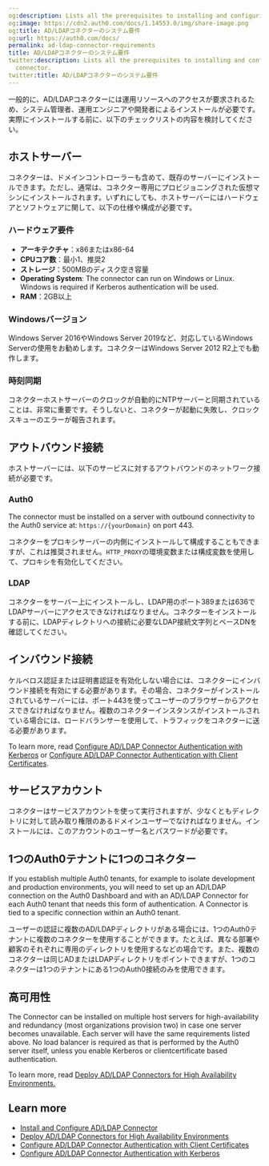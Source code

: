 ```yaml
---
og:description: Lists all the prerequisites to installing and configuring the connector.
og:image: https://cdn2.auth0.com/docs/1.14553.0/img/share-image.png
og:title: AD/LDAPコネクターのシステム要件
og:url: https://auth0.com/docs/
permalink: ad-ldap-connector-requirements
title: AD/LDAPコネクターのシステム要件
twitter:description: Lists all the prerequisites to installing and configuring the
  connector.
twitter:title: AD/LDAPコネクターのシステム要件
---
```


一般的に、AD/LDAPコネクターには運用リソースへのアクセスが要求されるため、システム管理者、運用エンジニアや開発者によるインストールが必要です。実際にインストールする前に、以下のチェックリストの内容を検討してください。

## ホストサーバー

コネクターは、ドメインコントローラーも含めて、既存のサーバーにインストールできます。ただし、通常は、コネクター専用にプロビジョニングされた仮想マシンにインストールされます。いずれにしても、ホストサーバーにはハードウェアとソフトウェアに関して、以下の仕様や構成が必要です。

### ハードウェア要件

* **アーキテクチャ**：x86またはx86-64
* **CPUコア数**：最小1、推奨2
* **ストレージ**：500MBのディスク空き容量
* **Operating System**: The connector can run on Windows or Linux. Windows is required if Kerberos authentication will be used.
* **RAM**：2GB以上

### Windowsバージョン

Windows Server 2016やWindows Server 2019など、対応しているWindows Serverの使用をお勧めします。コネクターはWindows Server 2012 R2上でも動作します。

### 時刻同期

コネクターホストサーバーのクロックが自動的にNTPサーバーと同期されていることは、非常に重要です。そうしないと、コネクターが起動に失敗し、クロックスキューのエラーが報告されます。

## アウトバウンド接続

ホストサーバーには、以下のサービスに対するアウトバウンドのネットワーク接続が必要です。

### Auth0

The connector must be installed on a server with outbound connectivity to the Auth0 service at: `https://{yourDomain}` on port 443.

コネクターをプロキシサーバーの内側にインストールして構成することもできますが、これは推奨されません。`HTTP_PROXY`の環境変数または構成変数を使用して、プロキシを有効化してください。

### LDAP

コネクターをサーバー上にインストールし、LDAP用のポート389または636でLDAPサーバーにアクセスできなければなりません。コネクターをインストールする前に、LDAPディレクトリへの接続に必要なLDAP接続文字列とベースDNを確認してください。

## インバウンド接続

ケルベロス認証または証明書認証を有効化しない場合には、コネクターにインバウンド接続を有効にする必要があります。その場合、コネクターがインストールされているサーバーには、ポート443を使ってユーザーのブラウザーからアクセスできなければなりません。複数のコネクターインスタンスがインストールされている場合には、ロードバランサーを使用して、トラフィックをコネクターに送る必要があります。

To learn more, read [Configure AD/LDAP Connector Authentication with Kerberos](/docs/authenticate/identity-providers/enterprise-identity-providers/active-directory-ldap/ad-ldap-connector/configure-ad-ldap-connector-with-kerberos) or [Configure AD/LDAP Connector Authentication with Client Certificates](/docs/authenticate/identity-providers/enterprise-identity-providers/active-directory-ldap/ad-ldap-connector/configure-ad-ldap-connector-client-certificates).

## サービスアカウント

コネクターはサービスアカウントを使って実行されますが、少なくともディレクトリに対して読み取り権限のあるドメインユーザーでなければなりません。インストールには、このアカウントのユーザー名とパスワードが必要です。

## 1つのAuth0テナントに1つのコネクター

If you establish multiple Auth0 tenants, for example to isolate development and production environments, you will need to set up an AD/LDAP connection on the <Tooltip tip="Auth0 Dashboard: Auth0's main product to configure your services." cta="View Glossary" href="/docs/glossary?term=Auth0+Dashboard">Auth0 Dashboard</Tooltip> and with an AD/LDAP Connector for each Auth0 tenant that needs this form of authentication. A Connector is tied to a specific connection within an Auth0 tenant.

ユーザーの認証に複数のAD/LDAPディレクトリがある場合には、1つのAuth0テナントに複数のコネクターを使用することができます。たとえば、異なる部署や顧客のそれぞれに専用のディレクトリを使用するなどの場合です。また、複数のコネクターは同じADまたはLDAPディレクトリをポイントできますが、1つのコネクターは1つのテナントにある1つのAuth0接続のみを使用できます。

## 高可用性

The Connector can be installed on multiple host servers for high-availability and redundancy (most organizations provision two) in case one server becomes unavailable. Each server will have the same requirements listed above. No load balancer is required as that is performed by the Auth0 server itself, unless you enable Kerberos or clientcertificate based authentication.

To learn more, read [Deploy AD/LDAP Connectors for High Availability Environments.](/docs/authenticate/identity-providers/enterprise-identity-providers/active-directory-ldap/ad-ldap-connector/ad-ldap-high-availability)

## Learn more

* [Install and Configure AD/LDAP Connector](/docs/authenticate/identity-providers/enterprise-identity-providers/active-directory-ldap/ad-ldap-connector/install-configure-ad-ldap-connector)
* [Deploy AD/LDAP Connectors for High Availability Environments](/docs/authenticate/identity-providers/enterprise-identity-providers/active-directory-ldap/ad-ldap-connector/ad-ldap-high-availability)
* [Configure AD/LDAP Connector Authentication with Client Certificates](/docs/authenticate/identity-providers/enterprise-identity-providers/active-directory-ldap/ad-ldap-connector/configure-ad-ldap-connector-client-certificates)
* [Configure AD/LDAP Connector Authentication with Kerberos](/docs/authenticate/identity-providers/enterprise-identity-providers/active-directory-ldap/ad-ldap-connector/configure-ad-ldap-connector-with-kerberos)